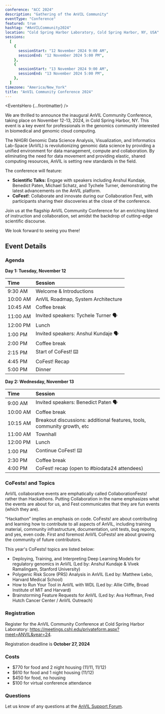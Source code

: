 ```yaml
---
conference: "ACC 2024"
description: "Gathering of the AnVIL Community"
eventType: "Conference"
featured: true
hashtag: "#AnVILCommunity2024"
location: "Cold Spring Harbor Laboratory, Cold Spring Harbor, NY, USA"
sessions:
  [
    {
      sessionStart: "12 November 2024 9:00 AM",
      sessionEnd: "12 November 2024 5:00 PM",
    },
    {
      sessionStart: "13 November 2024 9:00 AM",
      sessionEnd: "13 November 2024 5:00 PM",
    },
  ]
timezone: "America/New_York"
title: "AnVIL Community Conference 2024"
---
```


<EventsHero {...frontmatter} />

We are thrilled to announce the inaugural AnVIL Community Conference, taking place on November 12-13, 2024, in Cold Spring Harbor, NY. This event is a key event for professionals in the genomics community interested in biomedical and genomic cloud computing.

The NHGRI Genomic Data Science Analysis, Visualization, and Informatics Lab-Space (AnVIL) is revolutionizing genomic data science by providing a unified environment for data management, compute and collaboration. By eliminating the need for data movement and providing elastic, shared computing resources, AnVIL is setting new standards in the field.

The conference will feature:

- **Scientific Talks:** Engage with speakers including Anshul Kundaje, Benedict Paten, Michael Schatz, and Tychele Turner, demonstrating the latest advancements on the AnVIL platform.
- **CoFest!**: Collaborate and innovate during our Collaboration Fest, with participants sharing their discoveries at the close of the conference.

Join us at the flagship AnVIL Community Conference for an enriching blend of instruction and collaboration, set amidst the backdrop of cutting-edge scientific discourse.

We look forward to seeing you there!

## Event Details

### Agenda

**Day 1: Tuesday, November 12**

| Time                  | Session                                                                       |
| :-------------------- | :---------------------------------------------------------------------------- |
| <nobr>9:30 AM</nobr>  | Welcome & Introductions                                                       |
| <nobr>10:00 AM</nobr> | AnVIL Roadmap, System Architecture                                            |
| <nobr>10:45 AM</nobr> | Coffee break                                                                  |
| <nobr>11:00 AM</nobr> | Invited speakers: Tychele Turner 🗣️                                           |
| <nobr>12:00 PM</nobr> | Lunch                                                                         |
| <nobr>1:00 PM</nobr>  | Invited speakers: Anshul Kundaje 🗣                                           |
| <nobr>2:00 PM</nobr>  | Coffee break                                                                  |
| <nobr>2:15 PM</nobr>  | Start of CoFest!  ⌨️ |
| <nobr>4:45 PM</nobr>  | CoFest! Recap                                                                 |
| <nobr>5:00 PM</nobr>  | Dinner                                                                        |

**Day 2: Wednesday, November 13**

| Time                  | Session                                                                       |
| :-------------------- | :---------------------------------------------------------------------------- |
| <nobr>9:00 AM</nobr>  | Invited speakers: Benedict Paten 🗣️                                           |
| <nobr>10:00 AM</nobr> | Coffee break                                                                  |
| <nobr>10:15 AM</nobr> | Breakout discussions: additional features, tools, community growth, etc       |
| <nobr>11:00 AM</nobr> | Townhall                                                                      |
| <nobr>12:00 PM</nobr> | Lunch                                                                         |
| <nobr>1:00 PM</nobr>  | Continue CoFest!  ⌨️ |
| <nobr>2:30 PM</nobr>  | Coffee break                                                                  |
| <nobr>4:00 PM</nobr>  | CoFest! recap (open to #biodata24 attendees)                                  |

### CoFests! and Topics

AnVIL collaborative events are emphatically called CollaborationFests! rather than Hackathons. Putting Collaboration in the name emphasizes what the events are about for us, and Fest communicates that they are fun events (which they are).

“Hackathon” implies an emphasis on code. CoFests! are about contributing and learning how to contribute to all aspects of AnVIL, including training material, community infrastructure, documentation, unit tests, bug reports, and yes, even code. First and foremost AnVIL CoFests! are about growing the community of future contributors.

This year's CoFests! topics are listed below: 
- Deploying, Training, and Interpreting Deep Learning Models for regulatory genomics in AnVIL (Led by: Anshul Kundaje & Vivek Ramalingam, Stanford University)
- Polygenic Risk Score (PRS) Analysis in AnVIL (Led by: Matthew Lebo, Harvard Medical School)
- How to Run Your Tool in AnVIL with WDL (Led by: Allie Cliffe, Broad Institute of MIT and Harvard)
- Brainstorming Feature Requests for AnVIL (Led by: Ava Hoffman, Fred Hutch Cancer Center / AnVIL Outreach)

### Registration

Register for the AnVIL Community Conference at Cold Spring Harbor Laboratory: https://meetings.cshl.edu/privateform.aspx?meet=ANVIL&year=24.

Registration deadline is **October 27, 2024**

### Costs

- $770 for food and 2 night housing (11/11, 11/12)
- $610 for food and 1 night housing (11/12)
- $450 for food, no housing
- $100 for virtual conference attendance

### Questions

Let us know of any questions at the [AnVIL Support Forum]({anvilHelpURL}).
